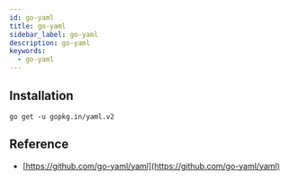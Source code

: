 ```yaml
---
id: go-yaml
title: go-yaml
sidebar_label: go-yaml
description: go-yaml
keywords:
  - go-yaml
---
```


## Installation

```shell
go get -u gopkg.in/yaml.v2
```

## Reference

- [https://github.com/go-yaml/yaml](https://github.com/go-yaml/yaml)

